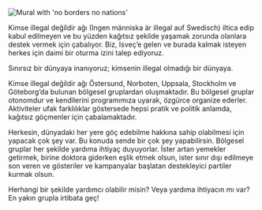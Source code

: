 
<Image src={noBorders} alt="Mural with 'no borders no nations'" priority/>

Kimse illegal değildir ağı (Ingen människa är illegal auf Swedisch) iltica edip kabul edilmeyen ve bu yüzden kağıtsız şekilde yaşamak zorunda olanlara destek vermek için çabalıyor. Biz, Isveç’e gelen ve burada kalmak isteyen herkes için daimi bir oturma izini talep ediyoruz.

Sınırsız bir dünyaya inanıyoruz; kimsenin illegal olmadığı bir dünyaya.

Kimse illegal değildir ağı Östersund, Norboten, Uppsala, Stockholm ve Göteborg’da bulunan bölgesel gruplardan oluşmaktadır. Bu bölgesel gruplar otonomdur ve kendilerini programımıza uyarak, özgürce organize ederler. Aktiviteler ufak farklılıklar göstersede hepsi pratik ve politik anlamda, kağıtsız göçmenler için çabalamaktadır.

Herkesin, dünyadaki her yere göç edebilme hakkına sahip olabilmesi için yapacak çok şey var. Bu konuda sende bir çok şey yapabilirsin. Bölgesel gruplar her şekilde yardıma ihtiyaç duyuyorlar. İster artan yemekler getirmek, birine doktora giderken eşlik etmek olsun, ister sınır dışı edilmeye son veren ve gösteriler ve kampanyalar başlatan destekleyici partiler kurmak olsun.

Herhangi bir şekilde yardımcı olabilir misin? Veya yardıma ihtiyacın mı var? En yakın grupla irtibata geç!

<Local appearance="transparent" className="my-16"/>
